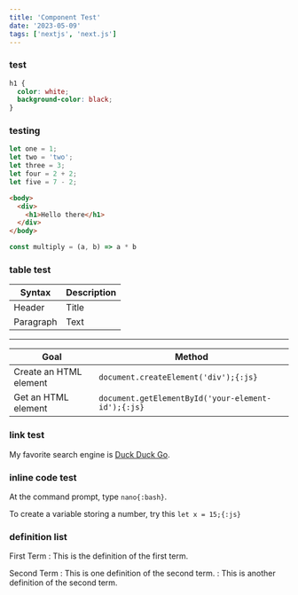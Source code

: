 ```yaml
---
title: 'Component Test'
date: '2023-05-09'
tags: ['nextjs', 'next.js']
---
```


### test
```css title="style.css" {2}
h1 {
  color: white;
  background-color: black;
}
```

### testing
```js title="testing.js" {4, 6-7} showLineNumbers{4}
let one = 1;
let two = 'two';
let three = 3;
let four = 2 + 2;
let five = 7 - 2;
```

```html {1,3-5}
<body>
  <div>
    <h1>Hello there</h1>
  </div>
</body>
```

```js title="multiply.js"
const multiply = (a, b) => a * b
```

### table test

| Syntax | Description |
| --- | ----------- |
| Header | Title |
| Paragraph | Text |

---

|Goal | Method |
| --- | ----- |
| Create an HTML element | `document.createElement('div');{:js}` |
| Get an HTML element | `document.getElementById('your-element-id');{:js}` |

### link test

My favorite search engine is [Duck Duck Go](https://duckduckgo.com "The best search engine for privacy").

### inline code test

At the command prompt, type `nano{:bash}`.

To create a variable storing a number, try this `let x = 15;{:js}`

### definition list

First Term
: This is the definition of the first term.

Second Term
: This is one definition of the second term.
: This is another definition of the second term.
